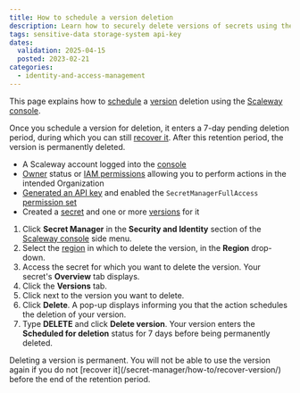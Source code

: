 ```yaml
---
title: How to schedule a version deletion
description: Learn how to securely delete versions of secrets using the Scaleway console. Follow these steps to effectively manage your sensitive data.
tags: sensitive-data storage-system api-key
dates:
  validation: 2025-04-15
  posted: 2023-02-21
categories:
  - identity-and-access-management
---
```



This page explains how to [schedule](/secret-manager/concepts/#scheduled-deletion) a [version](/secret-manager/concepts/#version) deletion using the [Scaleway console](https://console.scaleway.com).

Once you schedule a version for deletion, it enters a 7-day pending deletion period, during which you can still [recover it](/secret-manager/how-to/recover-version/). After this retention period, the version is permanently deleted.

<Requirements />

- A Scaleway account logged into the [console](https://console.scaleway.com)
- [Owner](/iam/concepts/#owner) status or [IAM permissions](/iam/concepts/#permission) allowing you to perform actions in the intended Organization
- [Generated an API key](/iam/how-to/create-api-keys/) and enabled the `SecretManagerFullAccess` [permission set](/iam/reference-content/permission-sets/)
- Created a [secret](/secret-manager/how-to/create-secret/) and one or more [versions](/secret-manager/how-to/create-version/) for it

1. Click **Secret Manager** in the **Security and Identity** section of the [Scaleway console](https://console.scaleway.com/) side menu.
2. Select the [region](/secret-manager/concepts/#region) in which to delete the version, in the **Region** drop-down.
3. Access the secret for which you want to delete the version. Your secret's **Overview** tab displays.
4. Click the **Versions** tab.
5. Click <Icon name="more" /> next to the version you want to delete.
6. Click **Delete**. A pop-up displays informing you that the action schedules the deletion of your version.
7. Type **DELETE** and click **Delete version**. Your version enters the **Scheduled for deletion** status for 7 days before being permanently deleted.

<Message type="important">
 Deleting a version is permanent. You will not be able to use the version again if you do not [recover it](/secret-manager/how-to/recover-version/) before the end of the retention period.
</Message>